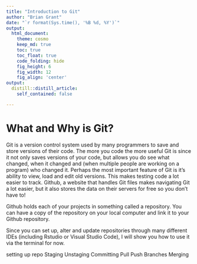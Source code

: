```yaml
---
title: "Introduction to Git"
author: "Brian Grant"
date: "`r format(Sys.time(), '%B %d, %Y')`" 
output: 
  html_document: 
    theme: cosmo 
    keep_md: true 
    toc: true 
    toc_float: true 
    code_folding: hide 
    fig_height: 6 
    fig_width: 12 
    fig_align: 'center'
output:
  distill::distill_article:
    self_contained: false    

---
```


# What and Why is Git?
Git is a version control system used by many programmers to save and store versions of their code. The more you code the more useful Git is since it not only saves versions of your code, but allows you do see what changed, when it changed and (when multiple people are working on a program) who changed it. Perhaps the most important feature of Git is it's ability to view, load and edit old versions. This makes testing code a lot easier to track. Github, a website that handles Git files makes navigating Git a lot easier, but it also stores the data on their servers for free so you don't have to!

Github holds each of your projects in something called a repository. You can have a copy of the repository on your local computer and link it to your Github repository.

Since you can set up, alter and update repositories through many different IDEs (including Rstudio or Visual Studio Code), I will show you how to use it via the terminal for now.

setting up repo
Staging
Unstaging
Committing
Pull 
Push
Branches
Merging
